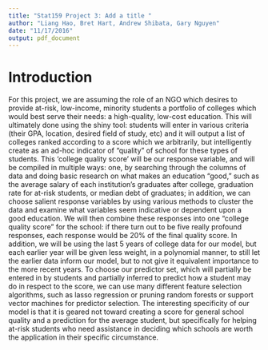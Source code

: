 ```yaml
---
title: "Stat159 Project 3: Add a title "
author: "Liang Hao, Bret Hart, Andrew Shibata, Gary Nguyen"
date: "11/17/2016"
output: pdf_document
---
```


# Introduction

For this project, we are assuming the role of an NGO which desires to provide at-risk, low-income, minority students a portfolio of colleges which would best serve their needs: a high-quality, low-cost education. This will ultimately done using the shiny tool: students will enter in various criteria (their GPA, location, desired field of study, etc) and it will output a list of colleges ranked according to a score which we arbitrarily, but intelligently create as an ad-hoc indicator of “quality” of school for these types of students. This ‘college quality score’ will be our response variable, and will be compiled in multiple ways: one, by searching through the columns of data and doing basic research on what makes an education “good,” such as the average salary of each institution’s graduates after college, graduation rate for at-risk students, or median debt of graduates; in addition, we can choose salient response variables by using various methods to cluster the data and examine what variables seem indicative or dependent upon a good education. We will then combine these responses into one “college quality score” for the school: if there turn out to be five really profound responses, each response would be 20% of the final quality score. In addition, we will be using the last 5 years of college data for our model, but each earlier year will be given less weight, in a polynomial manner, to still let the earlier data inform our model, but to not give it equivalent importance to the more recent years. To choose our predictor set, which will partially be entered in by students and partially inferred to predict how a student may do in respect to the score, we can use many different feature selection algorithms, such as lasso regression or pruning random forests or support vector machines for predictor selection. The interesting specificity of our model is that it is geared not toward creating a score for general school quality and a prediction for the average student, but specifically for helping at-risk students who need assistance in deciding which schools are worth the application in their specific circumstance.